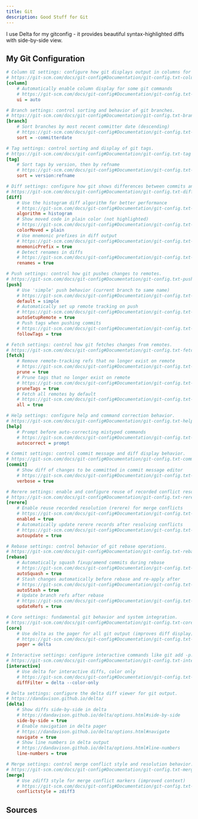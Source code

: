 ```yaml
---
title: Git
description: Good Stuff for Git
---
```


I use Delta for my gitconfig - it provides beautiful syntax-highlighted diffs with side-by-side view.

## My Git Configuration

```ini title="~/.gitconfig"
# Column UI settings: configure how git displays output in columns for certain commands.
# https://git-scm.com/docs/git-config#Documentation/git-config.txt-column
[column]
    # Automatically enable column display for some git commands
    # https://git-scm.com/docs/git-config#Documentation/git-config.txt-columnui
    ui = auto

# Branch settings: control sorting and behavior of git branches.
# https://git-scm.com/docs/git-config#Documentation/git-config.txt-branch
[branch]
    # Sort branches by most recent committer date (descending)
    # https://git-scm.com/docs/git-config#Documentation/git-config.txt-branchsort
    sort = -committerdate

# Tag settings: control sorting and display of git tags.
# https://git-scm.com/docs/git-config#Documentation/git-config.txt-tag
[tag]
    # Sort tags by version, then by refname
    # https://git-scm.com/docs/git-config#Documentation/git-config.txt-tagsort
    sort = version:refname

# Diff settings: configure how git shows differences between commits and files.
# https://git-scm.com/docs/git-config#Documentation/git-config.txt-diff
[diff]
    # Use the histogram diff algorithm for better performance
    # https://git-scm.com/docs/git-config#Documentation/git-config.txt-diffalgorithm
    algorithm = histogram
    # Show moved code in plain color (not highlighted)
    # https://git-scm.com/docs/git-config#Documentation/git-config.txt-diffcolorMoved
    colorMoved = plain
    # Use mnemonic prefixes in diff output
    # https://git-scm.com/docs/git-config#Documentation/git-config.txt-diffmnemonicPrefix
    mnemonicPrefix = true
    # Detect renames in diffs
    # https://git-scm.com/docs/git-config#Documentation/git-config.txt-diffrenames
    renames = true

# Push settings: control how git pushes changes to remotes.
# https://git-scm.com/docs/git-config#Documentation/git-config.txt-push
[push]
    # Use 'simple' push behavior (current branch to same name)
    # https://git-scm.com/docs/git-config#Documentation/git-config.txt-pushdefault
    default = simple
    # Automatically set up remote tracking on push
    # https://git-scm.com/docs/git-config#Documentation/git-config.txt-pushautoSetupRemote
    autoSetupRemote = true
    # Push tags when pushing commits
    # https://git-scm.com/docs/git-config#Documentation/git-config.txt-pushfollowTags
    followTags = true

# Fetch settings: control how git fetches changes from remotes.
# https://git-scm.com/docs/git-config#Documentation/git-config.txt-fetch
[fetch]
    # Remove remote-tracking refs that no longer exist on remote
    # https://git-scm.com/docs/git-config#Documentation/git-config.txt-fetchprune
    prune = true
    # Prune tags that no longer exist on remote
    # https://git-scm.com/docs/git-config#Documentation/git-config.txt-fetchpruneTags
    pruneTags = true
    # Fetch all remotes by default
    # https://git-scm.com/docs/git-config#Documentation/git-config.txt-fetchall
    all = true

# Help settings: configure help and command correction behavior.
# https://git-scm.com/docs/git-config#Documentation/git-config.txt-help
[help]
    # Prompt before auto-correcting mistyped commands
    # https://git-scm.com/docs/git-config#Documentation/git-config.txt-helpautocorrect
    autocorrect = prompt

# Commit settings: control commit message and diff display behavior.
# https://git-scm.com/docs/git-config#Documentation/git-config.txt-commit
[commit]
    # Show diff of changes to be committed in commit message editor
    # https://git-scm.com/docs/git-config#Documentation/git-config.txt-commitverbose
    verbose = true

# Rerere settings: enable and configure reuse of recorded conflict resolutions.
# https://git-scm.com/docs/git-config#Documentation/git-config.txt-rerere
[rerere]
    # Enable reuse recorded resolution (rerere) for merge conflicts
    # https://git-scm.com/docs/git-config#Documentation/git-config.txt-rerereenabled
    enabled = true
    # Automatically update rerere records after resolving conflicts
    # https://git-scm.com/docs/git-config#Documentation/git-config.txt-rerereautoupdate
    autoupdate = true

# Rebase settings: control behavior of git rebase operations.
# https://git-scm.com/docs/git-config#Documentation/git-config.txt-rebase
[rebase]
    # Automatically squash fixup/amend commits during rebase
    # https://git-scm.com/docs/git-config#Documentation/git-config.txt-rebaseautoSquash
    autoSquash = true
    # Stash changes automatically before rebase and re-apply after
    # https://git-scm.com/docs/git-config#Documentation/git-config.txt-rebaseautoStash
    autoStash = true
    # Update branch refs after rebase
    # https://git-scm.com/docs/git-config#Documentation/git-config.txt-rebaseupdateRefs
    updateRefs = true

# Core settings: fundamental git behavior and system integration.
# https://git-scm.com/docs/git-config#Documentation/git-config.txt-core
[core]
    # Use delta as the pager for all git output (improves diff display)
    # https://git-scm.com/docs/git-config#Documentation/git-config.txt-corepager
    pager = delta

# Interactive settings: configure interactive commands like git add -p.
# https://git-scm.com/docs/git-config#Documentation/git-config.txt-interactive
[interactive]
    # Use delta for interactive diffs, color only
    # https://git-scm.com/docs/git-config#Documentation/git-config.txt-interactivediffFilter
    diffFilter = delta --color-only

# Delta settings: configure the delta diff viewer for git output.
# https://dandavison.github.io/delta/
[delta]
    # Show diffs side-by-side in delta
    # https://dandavison.github.io/delta/options.html#side-by-side
    side-by-side = true
    # Enable navigation in delta pager
    # https://dandavison.github.io/delta/options.html#navigate
    navigate = true
    # Show line numbers in delta output
    # https://dandavison.github.io/delta/options.html#line-numbers
    line-numbers = true

# Merge settings: control merge conflict style and resolution behavior.
# https://git-scm.com/docs/git-config#Documentation/git-config.txt-merge
[merge]
    # Use zdiff3 style for merge conflict markers (improved context)
    # https://git-scm.com/docs/git-config#Documentation/git-config.txt-mergeconflictstyle
    conflictstyle = zdiff3
```

## Sources

<Cards>
  <Card
    title="How Git Core Devs Configure Git"
    href="https://blog.gitbutler.com/how-git-core-devs-configure-git/"
  />
  <Card
    title="Delta - A syntax-highlighting pager for git"
    href="https://dandavison.github.io/delta/"
  />
</Cards>
